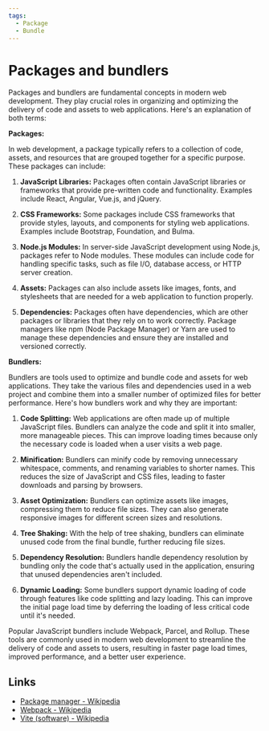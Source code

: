 ```yaml
---
tags:
  - Package
  - Bundle
---
```


# Packages and bundlers

Packages and bundlers are fundamental concepts in modern web development. They play crucial roles in organizing and optimizing the delivery of code and assets to web applications. Here's an explanation of both terms:

**Packages:**

In web development, a package typically refers to a collection of code, assets, and resources that are grouped together for a specific purpose. These packages can include:

1. **JavaScript Libraries:** Packages often contain JavaScript libraries or frameworks that provide pre-written code and functionality. Examples include React, Angular, Vue.js, and jQuery.

2. **CSS Frameworks:** Some packages include CSS frameworks that provide styles, layouts, and components for styling web applications. Examples include Bootstrap, Foundation, and Bulma.

3. **Node.js Modules:** In server-side JavaScript development using Node.js, packages refer to Node modules. These modules can include code for handling specific tasks, such as file I/O, database access, or HTTP server creation.

4. **Assets:** Packages can also include assets like images, fonts, and stylesheets that are needed for a web application to function properly.

5. **Dependencies:** Packages often have dependencies, which are other packages or libraries that they rely on to work correctly. Package managers like npm (Node Package Manager) or Yarn are used to manage these dependencies and ensure they are installed and versioned correctly.

**Bundlers:**

Bundlers are tools used to optimize and bundle code and assets for web applications. They take the various files and dependencies used in a web project and combine them into a smaller number of optimized files for better performance. Here's how bundlers work and why they are important:

1. **Code Splitting:** Web applications are often made up of multiple JavaScript files. Bundlers can analyze the code and split it into smaller, more manageable pieces. This can improve loading times because only the necessary code is loaded when a user visits a web page.

2. **Minification:** Bundlers can minify code by removing unnecessary whitespace, comments, and renaming variables to shorter names. This reduces the size of JavaScript and CSS files, leading to faster downloads and parsing by browsers.

3. **Asset Optimization:** Bundlers can optimize assets like images, compressing them to reduce file sizes. They can also generate responsive images for different screen sizes and resolutions.

4. **Tree Shaking:** With the help of tree shaking, bundlers can eliminate unused code from the final bundle, further reducing file sizes.

5. **Dependency Resolution:** Bundlers handle dependency resolution by bundling only the code that's actually used in the application, ensuring that unused dependencies aren't included.

6. **Dynamic Loading:** Some bundlers support dynamic loading of code through features like code splitting and lazy loading. This can improve the initial page load time by deferring the loading of less critical code until it's needed.

Popular JavaScript bundlers include Webpack, Parcel, and Rollup. These tools are commonly used in modern web development to streamline the delivery of code and assets to users, resulting in faster page load times, improved performance, and a better user experience.

## Links

- [Package manager - Wikipedia](https://en.wikipedia.org/wiki/Package_manager)
- [Webpack - Wikipedia](https://en.wikipedia.org/wiki/Webpack)
- [Vite (software) - Wikipedia](<https://en.wikipedia.org/wiki/Vite_(software)>)
